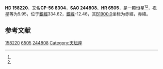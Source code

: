{{Starbox begin
| name = HD 158220
}}
{{Starbox observe
| epoch = [[J2000.0|J2000.0]]
| constell = {{星座名待查}}<ref name=SIMBAD>{{cite web
 | url=http://simbad.u-strasbg.fr/simbad/sim-id?Ident=HR+6505
 | title=Pulsating variable Star
 | publisher=Centre de Données astronomiques de Strasbourg
 | work=SIMBAD
 | accessdate=2012-07-13
 | archive-date=2016-03-17
 | archive-url=https://web.archive.org/web/20160317141844/http://simbad.u-strasbg.fr/simbad/sim-id?Ident=HR+6505
 | dead-url=no
 }}</ref><ref name=DATA>{{cite web
 | url=http://vizier.u-strasbg.fr/viz-bin/VizieR-5?-out.add=.&-source=5050&-corr=PK=HR&-out.max=9999&HR=6505
 | title=VizieR Detailed Page
 | accessdate=2012-07-13
 | archive-date=2016-03-04
 | archive-url=https://web.archive.org/web/20160304222739/http://vizier.u-strasbg.fr/viz-bin/VizieR-5?-out.add=.&-source=5050&-corr=PK=HR&-out.max=9999&HR=6505
 | dead-url=no
 }}</ref>
| 星官 = 
| ra = {{RA|17|31|23}}<ref name=SIMBAD /><ref name=DATA />
| dec = {{DEC|-56|55|14}}<ref name=SIMBAD /><ref name=DATA />
| appmag_v = 5.95<ref name=SIMBAD /><ref name=DATA />
}}
{{Starbox character
| class = B7II-III<ref name=SIMBAD /><ref name=DATA />
| b-v = -0.08<ref name=SIMBAD /><ref name=DATA />
| u-b = <ref name=SIMBAD /><ref name=DATA />
| r-i = <ref name=SIMBAD /><ref name=DATA />
| variable = 
}}
{{Starbox astrometry
| radial_v = 
| prop_mo_ra = -3
| parallax = 
| p_error = 
}}
{{Starbox catalog
| names =CP-56 8304，[[SAO星表|SAO]] 244808，[[HD星表|HD]] 158220，[[HR星表|HR]] 6505}}
{{Starbox reference |Simbad=HR+6505}}
{{Starbox end}}

'''HD 158220'''，又名'''CP-56 8304'''，'''SAO 244808'''、'''HR 6505'''，是一颗恒星<ref name=SIMBAD /><ref name=DATA />，视星等为5.95，位于[[銀道座標系|銀經]]334.62，[[銀道座標系|銀緯]]-12.46，其[[B1900.0|B1900.0]]坐标为赤經{{RA|17|22|53}}，赤緯{{DEC|-56|-12.46|28}}。

== 参考文献 ==
{{reflist}}

{{star-stub}}

[[Category:HD和HDE天體|158220]]
[[Category:HR天體|6505]]
[[Category:SAO天體|244808]]
[[Category:天坛座|Category:天坛座]]